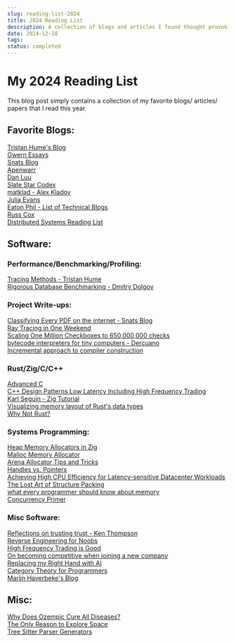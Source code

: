 ```yaml
---
slug: reading-list-2024
title: 2024 Reading List
description: A collection of blogs and articles I found thought provoking this year.
date: 2024-12-18
tags: 
status: completed
---
```

# My 2024 Reading List
This blog post simply contains a collection of my favorite blogs/ articles/ papers that I read this year.

## Favorite Blogs:
[Tristan Hume's Blog](https://thume.ca)\
[Gwern Essays](https://gwern.net/index)\
[Snats Blog](https://snats.xyz/pages/articles.html)\
[Apenwarr](https://apenwarr.ca/log/)\
[Dan Luu](https://danluu.com/)\
[Slate Star Codex](https://slatestarcodex.com/)\
[matklad - Alex Kladov](https://matklad.github.io/)\
[Julia Evans](https://jvns.ca/)\
[Eaton Phil - List of Technical Blogs](https://eatonphil.com/blogs.html)\
[Russ Cox](https://research.swtch.com/)\
[Distributed Systems Reading List](https://dancres.github.io/Pages/)

## Software:
### Performance/Benchmarking/Profiling:
[Tracing Methods - Tristan Hume](https://thume.ca/2023/12/02/tracing-methods/)\
[Rigorous Database Benchmarking - Dmitry Dolgov](https://erthalion.info/2023/12/29/statistics-and-benchmarking/)

### Project Write-ups:
[Classifying Every PDF on the internet - Snats Blog](https://snats.xyz/pages/articles/classifying_a_bunch_of_pdfs.html)\
[Ray Tracing in One Weekend](https://raytracing.github.io/books/RayTracingInOneWeekend.html#overview)\
[Scaling One Million Checkboxes to 650,000,000 checks](http://eieio.games/essays/scaling-one-million-checkboxes/)\
[bytecode interpreters for tiny computers - Dercuano](https://dercuano.github.io/notes/tiny-interpreters-for-microcontrollers.html)\
[Incremental approach to compiler construction](http://scheme2006.cs.uchicago.edu/11-ghuloum.pdf)

### Rust/Zig/C/C++
[Advanced C](https://youtube.com/playlist?list=PL71Y0EmrppR0KyZvQWj63040UEzKQU7n8&si=yo13WKyeEzFDyil9)\
[C++ Design Patterns Low Latency Including High Frequency  Trading](https://arxiv.org/pdf/2309.04259)\
[Karl Seguin - Zig Tutorial](https://www.openmymind.net/)\
[Visualizing memory layout of Rust's data types](https://youtu.be/7_o-YRxf_cc?si=N2tdXKVemVU8zl59)\
[Why Not Rust?](https://matklad.github.io/2020/09/20/why-not-rust.html)

### Systems Programming:
[Heap Memory Allocators in Zig](https://www.openmymind.net/learning_zig/heap_memory/#heap_memory)\
[Malloc Memory Allocator](https://gee.cs.oswego.edu/dl/html/malloc.html)\
[Arena Allocator Tips and Tricks](https://nullprogram.com/blog/2023/09/27/)\
[Handles vs. Pointers](https://floooh.github.io/2018/06/17/handles-vs-pointers.html)\
[Achieving High CPU Efficiency for Latency-sensitive Datacenter Workloads](https://www.usenix.org/conference/nsdi19/presentation/ousterhout)\
[The Lost Art of Structure Packing](http://www.catb.org/esr/structure-packing/)\
[what every programmer should know about memory](https://people.freebsd.org/~lstewart/articles/cpumemory.pdf)\
[Concurrency Primer](https://assets.bitbashing.io/papers/concurrency-primer.pdf)

### Misc Software:
[Reflections on trusting trust - Ken Thompson](https://www.cs.cmu.edu/~rdriley/487/papers/Thompson_1984_ReflectionsonTrustingTrust.pdf)\
[Reverse Engineering for Noobs](https://x86re.com/)\
[High Frequency Trading is Good](https://www.cremieux.xyz/p/high-frequency-trading-is-good)\
[On becoming competitive when joining a new company](https://ludwigabap.bearblog.dev/on-becoming-competitive-when-joining-a-new-company/)\
[Replacing my Right Hand with AI](https://erikschluntz.com/software/2024/07/30/code-with-ai.html)\
[Category Theory for Programmers](https://bartoszmilewski.com/2014/10/28/category-theory-for-programmers-the-preface/)\
[Marijn Haverbeke's Blog](https://marijnhaverbeke.nl/blog/)

## Misc:
[Why Does Ozempic Cure All Diseases?](https://www.astralcodexten.com/p/why-does-ozempic-cure-all-diseases?publication_id=89120&utm_campaign=email-post-title&r=3l29m&utm_medium=email)\
[The Only Reason to Explore Space](https://www.palladiummag.com/2023/08/16/the-only-reason-to-explore-space/)\
[Tree Sitter Parser Generators](https://tree-sitter.github.io/tree-sitter/)